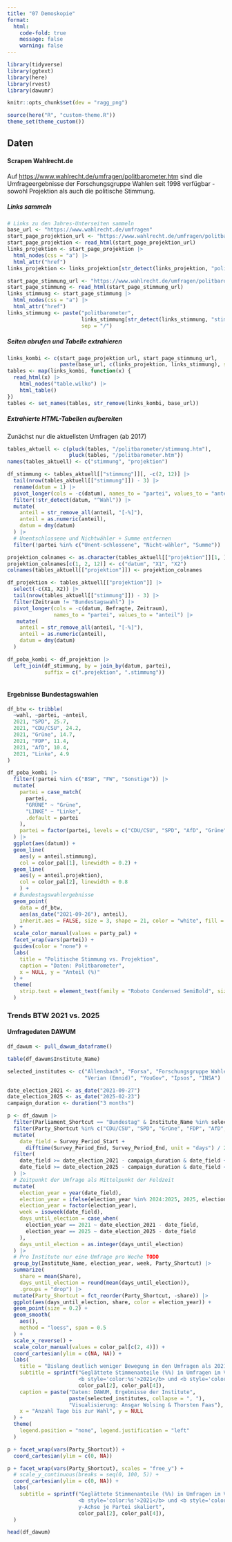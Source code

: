 ```yaml
---
title: "07 Demoskopie"
format:
  html:
    code-fold: true
    message: false
    warning: false
---
```


```r
library(tidyverse)
library(ggtext)
library(here)
library(rvest)
library(dawumr)

knitr::opts_chunk$set(dev = "ragg_png")

source(here("R", "custom-theme.R"))
theme_set(theme_custom())
```

## Daten

#### Scrapen Wahlrecht.de

Auf <https://www.wahlrecht.de/umfragen/politbarometer.htm> sind die Umfrageergebnisse der Forschungsgruppe Wahlen seit 1998 verfügbar - sowohl Projektion als auch die politische Stimmung.

##### Links sammeln

```r

# Links zu den Jahres-Unterseiten sammeln
base_url <- "https://www.wahlrecht.de/umfragen"
start_page_projektion_url <- "https://www.wahlrecht.de/umfragen/politbarometer.htm"
start_page_projektion <- read_html(start_page_projektion_url)
links_projektion <- start_page_projektion |> 
  html_nodes(css = "a") |> 
  html_attr("href")
links_projektion <- links_projektion[str_detect(links_projektion, "politbarometer-")]

start_page_stimmung_url <- "https://www.wahlrecht.de/umfragen/politbarometer/stimmung.htm"
start_page_stimmung <- read_html(start_page_stimmung_url)
links_stimmung <- start_page_stimmung |> 
  html_nodes(css = "a") |> 
  html_attr("href")
links_stimmung <- paste("politbarometer", 
                        links_stimmung[str_detect(links_stimmung, "stimmung-")],
                        sep = "/")
```

##### Seiten abrufen und Tabelle extrahieren

```r
links_kombi <- c(start_page_projektion_url, start_page_stimmung_url, 
                 paste(base_url, c(links_projektion, links_stimmung), sep = "/"))
tables <- map(links_kombi, function(x) {
  read_html(x) |> 
    html_nodes("table.wilko") |> 
    html_table()
})
tables <- set_names(tables, str_remove(links_kombi, base_url))
```

##### Extrahierte HTML-Tabellen aufbereiten

Zunächst nur die aktuellsten Umfragen (ab 2017)

```r
tables_aktuell <- c(pluck(tables, "/politbarometer/stimmung.htm"),
                    pluck(tables, "/politbarometer.htm"))
names(tables_aktuell) <- c("stimmung", "projektion")

df_stimmung <- tables_aktuell[["stimmung"]][, -c(2, 12)] |> 
  tail(nrow(tables_aktuell[["stimmung"]]) - 3) |> 
  rename(datum = 1) |> 
  pivot_longer(cols = -c(datum), names_to = "partei", values_to = "anteil") |> 
  filter(!str_detect(datum, "^Wahl")) |> 
  mutate(
    anteil = str_remove_all(anteil, "[-%]"),
    anteil = as.numeric(anteil),
    datum = dmy(datum)
  ) |> 
  # Unentschlossene und Nichtwähler + Summe entfernen
  filter(!partei %in% c("Unent-schlossene", "Nicht-wähler", "Summe"))

projektion_colnames <- as.character(tables_aktuell[["projektion"]][1, ])
projektion_colnames[c(1, 2, 12)] <- c("datum", "X1", "X2")
colnames(tables_aktuell[["projektion"]]) <- projektion_colnames

df_projektion <- tables_aktuell[["projektion"]] |> 
  select(-c(X1, X2)) |> 
  tail(nrow(tables_aktuell[["stimmung"]]) - 3) |> 
  filter(Zeitraum != "Bundestagswahl") |> 
  pivot_longer(cols = -c(datum, Befragte, Zeitraum), 
               names_to = "partei", values_to = "anteil") |> 
   mutate(
    anteil = str_remove_all(anteil, "[-%]"),
    anteil = as.numeric(anteil),
    datum = dmy(datum)
  ) 

df_poba_kombi <- df_projektion |> 
  left_join(df_stimmung, by = join_by(datum, partei),
            suffix = c(".projektion", ".stimmung"))
  
```

#### Ergebnisse Bundestagswahlen

```r
df_btw <- tribble(
  ~wahl, ~partei, ~anteil,
  2021, "SPD", 25.7,
  2021, "CDU/CSU", 24.2,
  2021, "Grüne", 14.7,
  2021, "FDP", 11.4,
  2021, "AfD", 10.4,
  2021, "Linke", 4.9
)
```

```r
df_poba_kombi |> 
  filter(!partei %in% c("BSW", "FW", "Sonstige")) |> 
  mutate(
    partei = case_match(
      partei,
      "GRÜNE" ~ "Grüne",
      "LINKE" ~ "Linke",
      .default = partei
    ),
    partei = factor(partei, levels = c("CDU/CSU", "SPD", "AfD", "Grüne", "FDP", "Linke"))
  ) |> 
  ggplot(aes(datum)) +
  geom_line(
    aes(y = anteil.stimmung),
    col = color_pal[1], linewidth = 0.2) +
  geom_line(
    aes(y = anteil.projektion),
    col = color_pal[2], linewidth = 0.8
    ) +
  # Bundestagswahlergebnisse
  geom_point(
    data = df_btw,
    aes(as_date("2021-09-26"), anteil),
    inherit.aes = FALSE, size = 3, shape = 21, color = "white", fill = color_pal[3]
  ) +
  scale_color_manual(values = party_pal) +
  facet_wrap(vars(partei)) +
  guides(color = "none") +
  labs(
    title = "Politische Stimmung vs. Projektion",
    caption = "Daten: Politbarometer",
    x = NULL, y = "Anteil (%)"
  ) +
  theme(
    strip.text = element_text(family = "Roboto Condensed SemiBold", size = 11)
  )
```

### Trends BTW 2021 vs. 2025

#### Umfragedaten DAWUM

```r
df_dawum <- pull_dawum_dataframe()
```

```r
table(df_dawum$Institute_Name)
```

```r


selected_institutes <- c("Allensbach", "Forsa", "Forschungsgruppe Wahlen", "Infratest dimap",
                         "Verian (Emnid)", "YouGov", "Ipsos", "INSA")

date_election_2021 <- as_date("2021-09-27")
date_election_2025 <- as_date("2025-02-23")
campaign_duration <- duration("3 months")

p <- df_dawum |> 
  filter(Parliament_Shortcut == "Bundestag" & Institute_Name %in% selected_institutes) |> 
  filter(Party_Shortcut %in% c("CDU/CSU", "SPD", "Grüne", "FDP", "AfD", "Linke")) |> 
  mutate(
    date_field = Survey_Period_Start + 
      difftime(Survey_Period_End, Survey_Period_End, unit = "days") / 2) |> 
  filter(
    date_field >= date_election_2021 - campaign_duration & date_field < date_election_2021 |
    date_field >= date_election_2025 - campaign_duration & date_field < date_election_2025
  ) |> 
  # Zeitpunkt der Umfrage als Mittelpunkt der Feldzeit
  mutate(
    election_year = year(date_field),
    election_year = ifelse(election_year %in% 2024:2025, 2025, election_year),
    election_year = factor(election_year),
    week = isoweek(date_field),
    days_until_election = case_when(
      election_year == 2021 ~ date_election_2021 - date_field,
      election_year == 2025 ~ date_election_2025 - date_field
    ),
    days_until_election = as.integer(days_until_election)
  ) |> 
  # Pro Institute nur eine Umfrage pro Woche TODO
  group_by(Institute_Name, election_year, week, Party_Shortcut) |> 
  summarize(
    share = mean(Share), 
    days_until_election = round(mean(days_until_election)),
    .groups = "drop") |> 
  mutate(Party_Shortcut = fct_reorder(Party_Shortcut, -share)) |> 
  ggplot(aes(days_until_election, share, color = election_year)) +
  geom_point(size = 0.2) +
  geom_smooth(
    aes(),
    method = "loess", span = 0.5
  ) +
  scale_x_reverse() +
  scale_color_manual(values = color_pal[c(2, 4)]) +
  coord_cartesian(ylim = c(NA, NA)) +
  labs(
    title = "Bislang deutlich weniger Bewegung in den Umfragen als 2021",
    subtitle = sprintf("Geglättete Stimmenanteile (%%) in Umfragen im Vorfeld der Bundestagswahlen
                       <b style='color:%s'>2021</b> und <b style='color:%s'>2025</b>", 
                       color_pal[2], color_pal[4]),
    caption = paste("Daten: DAWUM, Ergebnisse der Institute", 
                    paste(selected_institutes, collapse = ", "),
                    "Visualisierung: Ansgar Wolsing & Thorsten Faas"),
    x = "Anzahl Tage bis zur Wahl", y = NULL
  ) +
  theme(
    legend.position = "none", legend.justification = "left"
  )
```

```r
p + facet_wrap(vars(Party_Shortcut)) +
  coord_cartesian(ylim = c(0, NA)) 
```

```r
p + facet_wrap(vars(Party_Shortcut), scales = "free_y") +
  # scale_y_continuous(breaks = seq(0, 100, 5)) +
  coord_cartesian(ylim = c(0, NA)) +
  labs(
    subtitle = sprintf("Geglättete Stimmenanteile (%%) in Umfragen im Vorfeld der Bundestagswahlen
                       <b style='color:%s'>2021</b> und <b style='color:%s'>2025</b>, 
                       y-Achse je Partei skaliert", 
                       color_pal[2], color_pal[4]),
  )
```

```r
head(df_dawum)
```
